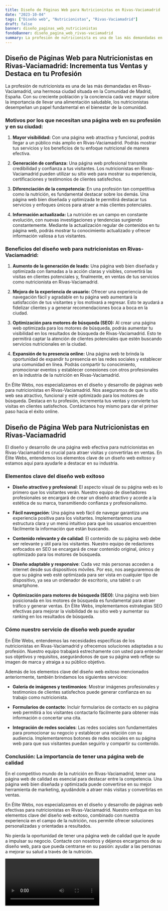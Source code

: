 ```yaml
---
title: Diseño de Páginas Web para Nutricionistas en Rivas-Vaciamadrid
date: "2023-10-04"
tags: ["Diseño web", "Nutricionistas", "Rivas-Vaciamadrid"]
draft: false
banner: diseño_paginas_web_nutricionistas
fondoBanner: diseño_pagina_web_rivas-vaciamadrid
summary: La profesión de nutricionista es una de las más demandadas en RivasVaciamadrid, una hermosa ciudad situada en la Comunidad de Madrid, España. Con su creciente población y la conciencia cada vez mayor sobre la importancia de llevar una alimentación saludable, los nutricionistas desempeñan un papel fundamental en el bienestar de la comunidad.
---
```



## Diseño de Páginas Web para Nutricionistas en Rivas-Vaciamadrid: Incrementa tus Ventas y Destaca en tu Profesión

La profesión de nutricionista es una de las más demandadas en Rivas-Vaciamadrid, una hermosa ciudad situada en la Comunidad de Madrid, España. Con su creciente población y la conciencia cada vez mayor sobre la importancia de llevar una alimentación saludable, los nutricionistas desempeñan un papel fundamental en el bienestar de la comunidad.

### Motivos por los que necesitan una página web en su profesión y en su ciudad:

1. **Mayor visibilidad:** Con una página web atractiva y funcional, podrás llegar a un público más amplio en Rivas-Vaciamadrid. Podrás mostrar tus servicios y los beneficios de tu enfoque nutricional de manera efectiva.

2. **Generación de confianza:** Una página web profesional transmite credibilidad y confianza a tus visitantes. Los nutricionistas en Rivas-Vaciamadrid pueden utilizar su sitio web para mostrar su experiencia, certificaciones y testimonios de clientes satisfechos.

3. **Diferenciación de la competencia:** En una profesión tan competitiva como la nutrición, es fundamental destacar sobre los demás. Una página web bien diseñada y optimizada te permitirá destacar tus servicios y enfoques únicos para atraer a más clientes potenciales.

4. **Información actualizada:** La nutrición es un campo en constante evolución, con nuevas investigaciones y tendencias surgiendo constantemente. Mediante la actualización regular de contenidos en tu página web, podrás mostrar tu conocimiento actualizado y ofrecer información valiosa a tus visitantes.

### Beneficios del diseño web para nutricionistas en Rivas-Vaciamadrid:

1. **Aumento de la generación de leads:** Una página web bien diseñada y optimizada con llamadas a la acción claras y visibles, convertirá las visitas en clientes potenciales y, finalmente, en ventas de tus servicios como nutricionista en Rivas-Vaciamadrid.

2. **Mejora de la experiencia de usuario:** Ofrecer una experiencia de navegación fácil y agradable en tu página web aumentará la satisfacción de tus visitantes y los motivará a regresar. Esto te ayudará a fidelizar clientes y a generar recomendaciones boca a boca en la ciudad.

3. **Optimización para motores de búsqueda (SEO):** Al crear una página web optimizada para los motores de búsqueda, podrás aumentar tu visibilidad en los resultados de búsqueda de Rivas-Vaciamadrid. Esto te permitirá captar la atención de clientes potenciales que estén buscando servicios nutricionales en la ciudad.

4. **Expansión de tu presencia online:** Una página web te brinda la oportunidad de expandir tu presencia en las redes sociales y establecer una comunidad en línea. Podrás compartir tu conocimiento, promocionar eventos y establecer conexiones con otros profesionales en la industria de la nutrición en Rivas-Vaciamadrid.

En Élite Webs, nos especializamos en el diseño y desarrollo de páginas web para nutricionistas en Rivas-Vaciamadrid. Nos aseguramos de que tu sitio web sea atractivo, funcional y esté optimizado para los motores de búsqueda. Destaca en tu profesión, incrementa tus ventas y convierte tus visitas en clientes satisfechos. Contáctanos hoy mismo para dar el primer paso hacia el éxito online.

<GifSeo />

<Cta />

## Diseño de Página Web para Nutricionistas en Rivas-Vaciamadrid

El diseño y desarrollo de una página web efectiva para nutricionistas en Rivas-Vaciamadrid es crucial para atraer visitas y convertirlas en ventas. En Élite Webs, entendemos los elementos clave de un diseño web exitoso y estamos aquí para ayudarle a destacar en su industria.

### Elementos clave del diseño web exitoso

- **Diseño atractivo y profesional**: El aspecto visual de su página web es lo primero que los visitantes verán. Nuestro equipo de diseñadores profesionales se encargará de crear un diseño atractivo y acorde a la estética de su marca, transmitiendo confianza y profesionalismo.

- **Fácil navegación**: Una página web fácil de navegar garantiza una experiencia positiva para los visitantes. Implementaremos una estructura clara y un menú intuitivo para que los usuarios encuentren fácilmente la información que están buscando.

- **Contenido relevante y de calidad**: El contenido de su página web debe ser relevante y útil para los visitantes. Nuestro equipo de redactores enfocados en SEO se encargará de crear contenido original, único y optimizado para los motores de búsqueda.

- **Diseño adaptable y responsive**: Cada vez más personas acceden a internet desde sus dispositivos móviles. Por eso, nos aseguraremos de que su página web esté optimizada para ser vista en cualquier tipo de dispositivo, ya sea un ordenador de escritorio, una tablet o un smartphone.

- **Optimización para motores de búsqueda (SEO)**: Una página web bien posicionada en los motores de búsqueda es fundamental para atraer tráfico y generar ventas. En Élite Webs, implementamos estrategias SEO efectivas para mejorar la visibilidad de su sitio web y aumentar su ranking en los resultados de búsqueda.

### Cómo nuestro servicio de diseño web puede ayudar

En Élite Webs, entendemos las necesidades específicas de los nutricionistas en Rivas-Vaciamadrid y ofrecemos soluciones adaptadas a su profesión. Nuestro equipo trabajará estrechamente con usted para entender sus objetivos y requisitos, asegurándonos de que su página web refleje su imagen de marca y atraiga a su público objetivo.

Además de los elementos clave del diseño web exitoso mencionados anteriormente, también brindamos los siguientes servicios:

- **Galería de imágenes y testimonios**: Mostrar imágenes profesionales y testimonios de clientes satisfechos puede generar confianza en su trabajo como nutricionista.

- **Formularios de contacto**: Incluir formularios de contacto en su página web permitirá a los visitantes contactarlo fácilmente para obtener más información o concertar una cita.

- **Integración de redes sociales**: Las redes sociales son fundamentales para promocionar su negocio y establecer una relación con su audiencia. Implementaremos botones de redes sociales en su página web para que sus visitantes puedan seguirlo y compartir su contenido.

### Conclusión: La importancia de tener una página web de calidad

En el competitivo mundo de la nutrición en Rivas-Vaciamadrid, tener una página web de calidad es esencial para destacar entre la competencia. Una página web bien diseñada y optimizada puede convertirse en su mejor herramienta de marketing, ayudándole a atraer más visitas y convertirlas en ventas.

En Élite Webs, nos especializamos en el diseño y desarrollo de páginas web efectivas para nutricionistas en Rivas-Vaciamadrid. Nuestro enfoque en los elementos clave del diseño web exitoso, combinado con nuestra experiencia en el campo de la nutrición, nos permite ofrecer soluciones personalizadas y orientadas a resultados.

No pierda la oportunidad de tener una página web de calidad que le ayude a impulsar su negocio. Contacte con nosotros y déjenos encargarnos de su diseño web, para que pueda centrarse en su pasión: ayudar a las personas a mejorar su salud a través de la nutrición.

<Video />

<CtaBot job="Nutricionistas" city="Rivas-Vaciamadrid" />

<Gmaps query="Rivas-Vaciamadrid+españa+maps" />
